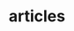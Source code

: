 ---
title: "articles"
description: "List of articles by author in the PriSri Blog."
blocks:
  - name: "HEADER"
    title: "articles"
    description: "List of authors of the PriSri Blog."
  - name: "ATTENTION"
    description: "These names and images are not real. The images are from Unsplash, used in this project to show how to add authors to articles."
---